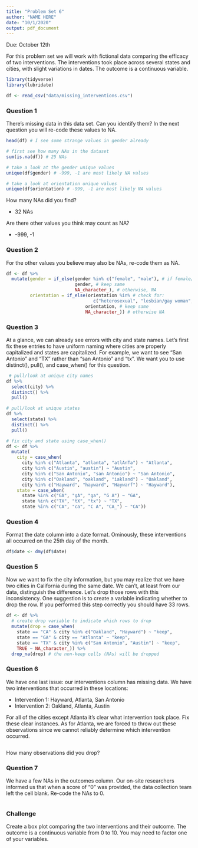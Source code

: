 ```yaml
---
title: "Problem Set 6"
author: "NAME HERE"
date: "10/1/2020"
output: pdf_document
---
```


Due: October 12th

For this problem set we will work with fictional data comparing the efficacy of two interventions. The interventions took place across several states and cities, with slight variations in dates. The outcome is a continuous variable.

```r
library(tidyverse)
library(lubridate)

df <- read_csv("data/missing_interventions.csv")
```

### Question 1

There's missing data in this data set. Can you identify them? In the next question you will re-code these values to NA.

```r
head(df) # I see some strange values in gender already

# first see how many NAs in the dataset 
sum(is.na(df)) # 25 NAs

# take a look at the gender unique values
unique(df$gender) # -999, -1 are most likely NA values

# take a look at orientation unique values
unique(df$orientation) # -999, -1 are most likely NA values
```

How many NAs did you find? 

* 32 NAs

Are there other values you think may count as NA?

* -999, -1 

\newpage

### Question 2

For the other values you believe may also be NAs, re-code them as NA. 
```r
df <- df %>%
  mutate(gender = if_else(gender %in% c("female", "male"), # if female/male 
                          gender, # keep same
                          NA_character_), # otherwise, NA
         orientation = if_else(orientation %in% # check for:
                                 c("heterosexual", "lesbian/gay woman", "gay", "other"),
                              orientation, # keep same 
                              NA_character_)) # otherwise NA
```

\newpage

### Question 3

At a glance, we can already see errors with city and state names. Let's first fix these entries to have uniform naming where cities are properly capitalized and states are capitalized. For example, we want to see "San Antonio" and "TX" rather than "san Antonio" and "tx". We want you to use distinct(), pull(), and case_when() for this question.

```r
 # pull/look at unique city names
df %>%
  select(city) %>%
  distinct() %>%
  pull()

# pull/look at unique states 
df %>% 
  select(state) %>%
  distinct() %>%
  pull()

# fix city and state using case_when()
df <- df %>%
  mutate(
    city = case_when(
      city %in% c("Atlanta", "atlanta", "atlAnTa") ~ "Atlanta",
      city %in% c("Austin", "austin") ~ "Austin",
      city %in% c("San Antonio", "san Antonio") ~ "San Antonio",
      city %in% c("Oakland", "oakland", "iakland") ~ "Oakland",
      city %in% c("Hayward", "hayward", "Haywarf") ~ "Hayward"),
    state = case_when(
      state %in% c("GA", "gA", "ga", "G A") ~ "GA",
      state %in% c("TX", "tX", "tx") ~ "TX",
      state %in% c("CA", "ca", "C A", "CA_") ~ "CA"))
```

\newpage

### Question 4

Format the date column into a date format. Ominously, these interventions all occurred on the 25th day of the month.

```r
df$date <- dmy(df$date)
```

\newpage

### Question 5

Now we want to fix the city information, but you may realize that we have two cities in California during the same date. We can't, at least from our data, distinguish the difference. Let's drop those rows with this inconsistency. One suggestion is to create a variable indicating whether to drop the row. If you performed this step correctly you should have 33 rows.

```r
df <- df %>%
  # create drop variable to indicate which rows to drop
  mutate(drop = case_when(
    state == "CA" & city %in% c("Oakland", "Hayward") ~ "keep",
    state == "GA" & city == "Atlanta" ~ "keep",
    state == "TX" & city %in% c("San Antonio", "Austin") ~ "keep",
    TRUE ~ NA_character_)) %>%
  drop_na(drop) # the non-keep cells (NAs) will be dropped
```

\newpage

### Question 6

We have one last issue: our interventions column has missing data. We have two interventions that occurred in these locations:

* Intervention 1: Hayward, Atlanta, San Antonio
* Intervention 2: Oakland, Atlanta, Austin

For all of the cities except Atlanta it's clear what intervention took place. Fix these clear instances. As for Atlanta, we are forced to throw out these observations since we cannot reliably determine which intervention occurred. 

```r

```

How many observations did you drop?



\newpage

### Question 7

We have a few NAs in the outcomes column. Our on-site researchers informed us that when a score of "0" was provided, the data collection team left the cell blank. Re-code the NAs to 0. 

```r

```


### Challenge

Create a box plot comparing the two interventions and their outcome. The outcome is a continuous variable from 0 to 10. You may need to factor one of your variables.

```r

```

